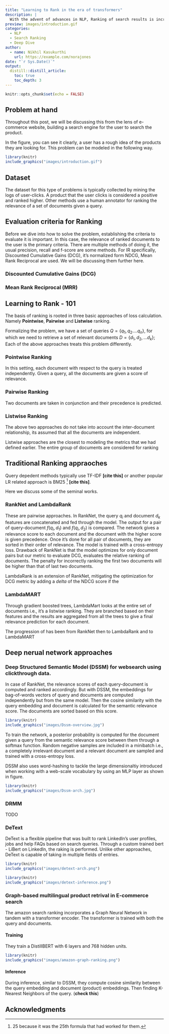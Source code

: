 ```yaml
---
title: "Learning to Rank in the era of transformers"
description: |
  With the advent of advances in NLP, Ranking of search results is increasingly a NLP problem. This post will give an insight into basics as well as the most recent advances.
preview: images/introduction.gif
categories:
  - NLP
  - Search Ranking
  - Deep Dive
author:
  - name: Nikhil Kasukurthi
    url: https://example.com/norajones
date: "`r Sys.Date()`"
output: 
  distill::distill_article:
    toc: true
    toc_depth: 3
---
```


```r
knitr::opts_chunk$set(echo = FALSE)
```

## Problem at hand
Throughout this post, we will be discussing this from the lens of e-commerce website, building a search engine for the user to search the product. 

In the figure, you can see it clearly, a user has a rough idea of the products they are looking for.
This problem can be modeled in the following way.

```r
library(knitr)
include_graphics("images/introduction.gif")
```

<!--The crude problem can be more formally portrayed in two stages. Retrival and Ranking. 
First, we will be retrieving relevant documents, these can be products (descriptions) , or in case of web-search these are websites.
After which, these have to be ranked relevant to the each other and the query. 
-->

## Dataset
The dataset for this type of problems is typically collected by mining the logs of user-clicks.
A product that the user clicks is considered a positive and ranked higher. Other methods use a human annotator for ranking the relevance of a set of documents given a query.

## Evaluation criteria for Ranking
Before we dive into how to solve the problem, establishing the criteria to evaluate it is important. 
In this case, the relevance of ranked documents to the user is the primary criteria.
There are multiple methods of doing it, the usual precision, recall and f-score are some methods. 
For IR specifically, Discounted Cumulative Gains (DCG), it's normalized form NDCG, Mean Rank Reciprocal are used. 
We will be discussing them further here. 

### Discounted Cumulative Gains (DCG)


### Mean Rank Reciprocal (MRR)


## Learning to Rank - 101
The basis of ranking is rooted in three basic approaches of loss calculation.
Namely __Pointwise__, __Pairwise__ and __Listwise__ ranking.

Formalizing the problem, we have a set of queries $Q=\{q_1,q_2....q_n\}$, for which we need to retrieve a set of relevant documents $D=\{d_1, d_2,...d_k\}$; Each of the above approaches treats this problem differently. 

### Pointwise Ranking
In this setting, each document with respect to the query is treated independently. 
Given a query, all the documents are given a score of relevance. 

### Pairwise Ranking
Two documents are taken in conjunction and their precedence is predicted. 

### Listwise Ranking
The above two approaches do not take into account the inter-document relationship, its assumed that all the documents are independent. 

Listwise approaches are the closest to modeling the metrics that we had defined earlier.
The entire group of documents are considered for ranking 

## Traditional Ranking appraoches

Query depedent methods typically use TF-IDF __[cite this]__ or another popular LR related approach is BM25 ^[25 because it was the 25th formula that had worked for them.] __[cite this]__.

Here we discuss some of the seminal works.

### RankNet and LambdaRank
These are pairwise approaches. 
In RankNet, the query $q_i$ and document $d_k$ features are concatenated and fed through the model. 
The output for a pair of query-document $f(q_i,d_1)$ and $f(q_i,d_2)$ is compared.
The network gives a relevance score to each document and the document with the higher score is given precedence. 
Once it's done for all pair of documents, they are sorted in their order of relevance. 
The model is trained with a cross-entropy loss. 
Drawback of RankNet is that the model optimizes for only document pairs but our metric to evaluate DCG, evaluates the relative ranking of documents. 
The penalty for incorrectly ranking the first two documents will be higher than that of last two documents. 

LambdaRank is an extension of RankNet, mitigating the optimization for DCG metric by adding a $delta$ of the NDCG score if the 

### LambdaMART
Through gradient boosted trees, LambdaMart looks at the entire set of documents i.e., it's a listwise ranking.
They are branched based on their features and the results are aggregated from all the trees to give a final relevance prediction for each document. 

The progression of has been from RankNet then to LambdaRank and to LambdaMART

## Deep nerual network approaches
### Deep Structured Semantic Model (DSSM) for websearch using clickthrough data.
<!--Similar to RankNet, a fully connected network is used here as well.-->
In case of RankNet, the relevance scores of each query-document is computed and ranked accordingly.
But with DSSM, the embeddings for bag-of-words vectors of query and documents are computed independently but from the same model.
Then the cosine similarity with the query embedding and document is calculated for the semantic relevance score.
The documents are sorted based on this score.

```r
library(knitr)
include_graphics("images/Dssm-overview.jpg")
```

To train the network, a posterior probability is computed for the document given a query from the semantic relevance score between them through a softmax function.
Random negative samples are included in a minibatch i.e., a completely irrelevant document and a relevant document are sampled and trained with a cross-entropy loss. 

DSSM also uses word-hashing to tackle the large dimensionaltiy introduced when working with a web-scale vocabulary by using an MLP layer as shown in figure. 

```r
library(knitr)
include_graphics("images/Dssm-arch.jpg")
```


### DRMM
TODO 

### DeText
DeText is a flexible pipeline that was built to rank LinkedIn's user profiles, jobs and help FAQs based on search queries.
Through a custom trained bert - LiBert on LinkedIn, the raking is performed. 
Unlike other approaches, DeText is capable of taking in multiple fields of entries. 

```r
library(knitr)
include_graphics("images/detext-arch.png")
```

```r
library(knitr)
include_graphics("images/detext-inference.png")
```

### Graph-based multilingual product retrival in E-commerce search
The amazon search ranking incorporates a Graph Neural Network in tandem with a transformer encoder.
The transformer is trained with both the query and documents. 

#### Training
They train a DistillBERT with 6 layers and 768 hidden units.  

```r
library(knitr)
include_graphics("images/amazon-graph-ranking.png")
```

#### Inference
During inference, similar to DSSM, they compute cosine similarity between the query embedding and document (product) embeddings.
Then finding K-Nearest Neighbors of the query. (__check this__)

## Acknowledgments {.appendix}
